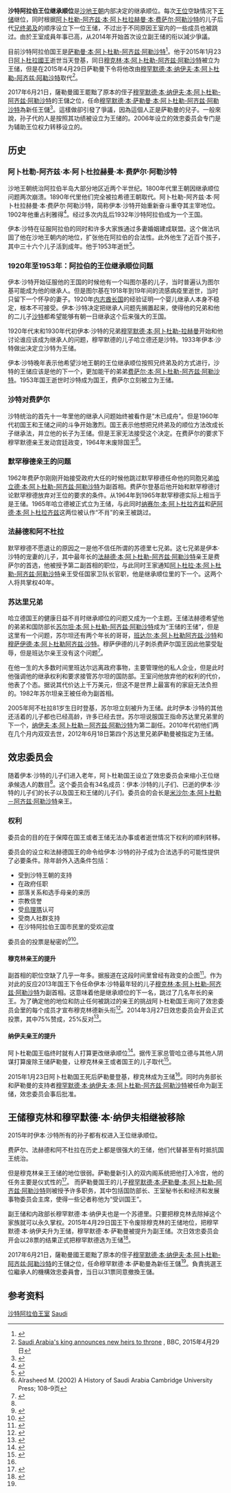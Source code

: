 {{noteTA
|G1 = TO
}}
'''沙特阿拉伯王位继承顺位'''是[[沙地王朝|沙地王朝]]内部决定的继承顺位。每次[[沙特阿拉伯国王|王位]]空缺情况下[[沙特阿拉伯王室|王储]]继位，同时根据[[阿卜杜勒-阿齐兹·本·阿卜杜拉赫曼·本·费萨尔·阿勒沙特|阿卜杜勒-阿齐兹·本·阿卜杜拉赫曼·本·费萨尔·阿勒沙特]]的儿子后代[[兄终弟及|兄终弟及]]的顺序设立下一位王储，不过出于不同原因王室内的一些成员也被跳过。由於王室成員年事已高，从2014年开始首次设立副王储的衔以減少爭議。

目前沙特阿拉伯国王是[[萨勒曼·本·阿卜杜勒-阿齐兹·阿勒沙特|萨勒曼·本·阿卜杜勒-阿齐兹·阿勒沙特]]<ref name="abdullahdeath">{{cite news|url=http://www.reuters.com/article/2015/01/22/us-saudi-succession-idUSKBN0KV2RQ20150122|title=Saudi King Abdullah dies, new ruler is Salman|publisher=路特社|date=22 January 2015年1月22日|accessdate=2016年5月31日|archive-date=2015年9月24日|archive-url=https://web.archive.org/web/20150924212711/http://www.reuters.com/article/2015/01/22/us-saudi-succession-idUSKBN0KV2RQ20150122|dead-url=no}}</ref>。他于2015年1月23日[[阿卜杜拉·本·阿卜杜勒-阿齐兹·阿勒沙特|阿卜杜拉國王]]逝世当天登基，同日[[穆克林·本·阿卜杜勒-阿齐兹·阿勒沙特|穆克林·本·阿卜杜勒-阿齐兹·阿勒沙特]]被立为王储，但是在2015年4月29日萨勒曼下令将他改由[[穆罕默德·本·纳伊夫·本·阿卜杜勒-阿齐兹·阿勒沙特|穆罕默德·本·纳伊夫·本·阿卜杜勒-阿齐兹·阿勒沙特]]取代<ref>[http://www.bbc.com/news/world-middle-east-32509296 Saudi Arabia's king announces new heirs to throne] {{Wayback|url=http://www.bbc.com/news/world-middle-east-32509296 |date=20160328080353 }}, BBC, 2015年4月29日</ref>。

2017年6月21日，薩勒曼國王罷黜了原本的侄子[[穆罕默德·本·纳伊夫·本·阿卜杜勒-阿齐兹·阿勒沙特|穆罕默德·本·纳伊夫·本·阿卜杜勒-阿齐兹·阿勒沙特]]的王儲之位，任命[[穆罕默德·本·萨勒曼·本·阿卜杜勒-阿齐兹·阿勒沙特|穆罕默德·本·萨勒曼·本·阿卜杜勒-阿齐兹·阿勒沙特]]為新任王儲<ref name="#1">{{Cite news|url=https://www.chinanews.com/gj/2017/06-21/8256910.shtml|title=沙特国王任命其子为新王储 兼任副首相及国防部长|author=|date=2017-06-21|work=|publisher=中新網|accessdate=2017-06-21|archive-date=2017-06-21|archive-url=https://web.archive.org/web/20170621124120/http://www.chinanews.com/gj/2017/06-21/8256910.shtml|dead-url=no}}</ref>。這樣做卻引發了爭議，因為這個人正是萨勒曼的兒子。一般來說，孙子代的人是按照其功绩被设立为王储的。2006年设立的效忠委员会专门是为辅助王位权力转移设立的。

==历史==
===阿卜杜勒-阿齐兹·本·阿卜杜拉赫曼·本·费萨尔·阿勒沙特===
沙地王朝统治阿拉伯半岛大部分地区近两个半世纪。1800年代里王朝因继承顺位问题两次崩溃。1890年代里他们完全被拉希德王朝取代。阿卜杜勒-阿齐兹·本·阿卜杜拉赫曼·本·费萨尔·阿勒沙特，简称伊本·沙特开始重新奋斗重夺其主宰地位。1902年他重占利雅得<ref name="economist.com">{{cite news|url=http://www.economist.com/node/16588422|title=The Saudi succession: When kings and princes grow old|publisher=The Economist|date=2010年7月15日|accessdate=2016年6月12日|archive-date=2011年4月30日|archive-url=https://web.archive.org/web/20110430041408/http://www.economist.com/node/16588422|dead-url=no}}</ref>。经过多次内乱后1932年沙特阿拉伯成为一个王国。

伊本·沙特在征服阿拉伯的同时和许多大家族通过多妻婚姻建成联盟。这个做法巩固了他在沙地王朝内的地位，扩张他在阿拉伯的合法性。此外他生了近百个孩子，其中三十六个儿子活到成年。他于1953年逝世<ref name=twa10nov>{{cite news|title=Warrior King Ibn Saud Dies at 73|url=http://trove.nla.gov.au/ndp/del/article/52939653|accessdate=2016年6月12日|newspaper=The West Australian|date=1953年11月10日|archive-date=2015年9月27日|archive-url=https://web.archive.org/web/20150927220735/http://trove.nla.gov.au/ndp/del/article/52939653|dead-url=no}}</ref>。

===1920年至1953年：阿拉伯的王位继承顺位问题===
伊本·沙特开始征服他的王国的时候他有一个叫图尔基的儿子，当时普遍认为图尔基可能成为他的继承人。但是图尔基在1918年到19年间的流感病疫里逝世，当时只留下一个怀孕的妻子。1920年[[内志酋长国|内志酋长国]]的经验证明一个婴儿继承人本身不稳定，根本不可接受。伊本·沙特决定把继承人问题先搁置起来，使得他的兄弟和他的二儿子[[沙特·本·阿卜杜勒-阿齐兹·阿勒沙特|沙特]]都希望能够有朝一日继承这个后来强大的王国。

1920年代末和1930年代初伊本·沙特的兄弟[[穆罕默德·本·阿卜杜勒-拉赫曼|穆罕默德·本·阿卜杜勒-拉赫曼]]开始和他讨论谁应该成为继承人的问题，穆罕默德的儿子哈立德还是沙特。1933年伊本·沙特做出决定立沙特为王储。

伊本·沙特晚年表示他希望沙地王朝的王位继承顺位按照兄终弟及的方式进行，沙特的王储应该是他的下一个，更加能干的弟弟[[费萨尔·本·阿卜杜勒-阿齐兹·阿勒沙特|费萨尔·本·阿卜杜勒-阿齐兹·阿勒沙特]]。1953年国王逝世时沙特成为国王，费萨尔立刻被立为王储。

===沙特对费萨尔===
沙特统治的首先十一年里他的继承人问题始终被看作是“木已成舟”。但是1960年代初国王和王储之间的斗争开始激烈。国王表示他想把兄终弟及的顺位方法改成长子继承法，并立他的长子为王储。但是王家无法接受这个决定。在费萨尔的要求下穆罕默德亲王发动宫廷政变，1964年末废除国王<ref name=alrasheed02>Alrasheed M. (2002) A History of Saudi Arabia Cambridge University Press; 108–9页</ref>。

===默罕穆德亲王的问题===
1962年费萨尔刚刚开始接受政府大任的时候他跳过默罕穆德任命他的同胞兄弟[[哈立德·本·阿卜杜勒-阿齐兹·阿勒沙特|哈立德·本·阿卜杜勒-阿齐兹·阿勒沙特]]为副首相。费萨尔登基后他开始和默罕穆德讨论默罕穆德放弃对王位的要求的条件。从1964年到1965年默罕穆德实际上相当于是王储。1965年哈立德被正式立为王储，与此同时[[纳赛尔·本·阿卜杜拉齐兹|纳赛尔·本·阿卜杜拉齐兹]]和[[萨阿德·本·阿卜杜拉齐兹|萨阿德·本·阿卜杜拉齐兹]]这两位被认作“不肖”的亲王被跳过。

===法赫德和阿不杜拉===
默罕穆德不愿退让的原因之一是他不信任所谓的苏德里七兄弟。这七兄弟是伊本·沙特的宠妻的儿子，其中最年长的[[法赫德·本·阿卜杜勒-阿齐兹·阿勒沙特|法赫德·本·阿卜杜勒-阿齐兹·阿勒沙特]]亲王是费萨尔的首选，他被授予第二副首相的职位，与此同时王家通知[[阿卜杜拉·本·阿卜杜勒-阿齐兹·阿勒沙特|阿卜杜拉·本·阿卜杜勒-阿齐兹·阿勒沙特]]亲王受任国家卫队长官职，他是继承顺位里的下一个。这两个人将共掌权40年。

===苏达里兄弟===
哈立德国王的健康日益不肖时继承顺位的问题又成为一个主题。王储法赫德希望他的弟弟和国防部长[[苏尔坦·本·阿卜杜勒-阿齐兹·阿勒沙特|苏尔坦·本·阿卜杜勒-阿齐兹·阿勒沙特]]成为“王储的王储”，但是这里有一个问题，苏尔坦还有两个年长的哥哥，[[班达尔·本·阿卜杜勒阿齐兹·沙特|班达尔·本·阿卜杜勒阿齐兹·沙特]]和[[穆萨伊德·本·阿卜杜勒阿齐兹·沙特|穆萨伊德·本·阿卜杜勒阿齐兹·沙特]]。穆萨伊德的儿子刺杀费萨尔国王因此他蒙受耻辱，但是班达尔亲王没有这个问题<ref>{{Cite web|url=http://www.washingtoninstitute.org/policy-analysis/view/after-king-fahd-succession-in-saudi-arabia-2nd-ed|title=After King Fahd:|accessdate=2017-10-01|work=www.washingtoninstitute.org|language=en|archive-date=2017-09-15|archive-url=https://web.archive.org/web/20170915012519/http://www.washingtoninstitute.org/policy-analysis/view/after-king-fahd-succession-in-saudi-arabia-2nd-ed|dead-url=no}}</ref>。

在他一生的大多数时间里班达尔远离政府事物，主要管理他的私人企业，但是此时他强调他的继承权利和要求接管苏尔坦的国防部。王室问他放弃他的权利的代价，他表了个态。据说其代价达上千万美元，但这不是世界上最富有的家庭无法负担的。1982年苏尔坦亲王被任命为副首相。

2005年阿不杜拉81岁生日时登基，苏尔坦立刻被升为王储。此时伊本·沙特的其他还活着的儿子都也已经高龄，许多已经去世。苏尔坦说服国王指命苏达里兄弟里的下一个，[[纳伊夫·本·阿卜杜勒－阿齐兹·阿勒沙特|纳伊夫·本·阿卜杜勒－阿齐兹·阿勒沙特]]为第二副任。2010年代初他们两在几个月内双双去世，2012年6月18日第四个苏达里兄弟萨勒曼被指定为王储。

==效忠委员会==
随着伊本·沙特的儿子们进入老年，阿卜杜勒国王设立了效忠委员会来缩小王位继承候选人的数目<ref name="economist.com"/>。这个委员会有34名成员：伊本·沙特的儿子们、已逝的伊本·沙特的儿子们的长子以及国王和王储的儿子们。委员会的会长是[[米沙尔·本·阿卜杜勒－阿齐兹·阿勒沙特|米沙尔·本·阿卜杜勒－阿齐兹·阿勒沙特]]亲王。

===权利===
委员会的目的在于保障在国王或者王储无法办事或者逝世情况下权利的顺利转移。

委员会的设立和法赫德国王的命令给伊本·沙特的孙子成为合法选手的可能性提供了必要条件。除年龄外入选条件包括：
*受到沙特王朝的支持
*在政府任职
*部落关系和选手母亲的来历
*宗教信誉
*受[[烏理瑪|烏理瑪]]认可
*受商人社群支持
*在沙特阿拉伯王国市民里的受欢迎度

委员会的投票是秘密的<ref>{{cite news|url=http://news.bbc.co.uk/2/hi/middle_east/7035991.stm|title=Saudi king details succession law|publisher=BBC|date=2007年|accessdate=2016年7月2日|archive-date=2019年9月9日|archive-url=https://web.archive.org/web/20190909184744/http://news.bbc.co.uk/2/hi/middle_east/7035991.stm|dead-url=no}}</ref><ref name="Books.google.com_August_27_2014c">{{cite book|url=http://books.google.com/books?id=-g81rF4Zga4C&pg=PT216&lpg=PT216&dq=allegiance-council+saudi+secret-ballot&source=bl&ots=aS03EOzBDS&sig=3NmN6fpdn3CDBBwZXPZoqluAxTw&hl=en&sa=X&ei=hFz-U4rWFYOdygSG3YLgDg&ved=0CCcQ6AEwAQ#v=onepage&q=will%20be%20cast%20by%20secret%20ballot%20in%20accordance&f=false|title=Regime Stability in Saudi Arabia: The Challenge of Succession|website=Books.Google|author=Stig Stenslie|accessdate=2016年7月2日|archive-date=2017年8月16日|archive-url=https://web.archive.org/web/20170816061840/https://books.google.com/books?id=-g81rF4Zga4C&pg=PT216&lpg=PT216&dq=allegiance-council+saudi+secret-ballot&source=bl&ots=aS03EOzBDS&sig=3NmN6fpdn3CDBBwZXPZoqluAxTw&hl=en&sa=X&ei=hFz-U4rWFYOdygSG3YLgDg&ved=0CCcQ6AEwAQ#v=onepage&q=will%20be%20cast%20by%20secret%20ballot%20in%20accordance&f=false|dead-url=no}}</ref>。

====穆克林亲王的提升====
副首相的职位空缺了几乎一年多。据报道在这段时间里曾经有政变的企图<ref>{{Cite news|url=http://www.voltairenet.org/article178967.html|title=Saudi Arabia: arrest warrant against the prince Khaled bin Sultan|last=Network|first=Voltaire|newspaper=Voltaire Network|accessdate=2017-10-01|language=en|archive-date=2017-10-01|archive-url=https://web.archive.org/web/20171001121651/http://www.voltairenet.org/article178967.html|dead-url=no}}</ref>。作为对此的反应2013年国王下令任命伊本·沙特最年轻的儿子[[穆克林·本·阿卜杜勒-阿齐兹·阿勒沙特|穆克林·本·阿卜杜勒-阿齐兹·阿勒沙特]]为副首相。这意味着他是继承顺位的下一名，跳过了几名年长的亲王。为了确定他的地位和防止任何被跳过的亲王的挑战阿卜杜勒国王询问了效忠委员会里的每个成员才宣布穆克林德新头衔<ref>{{Cite news|url=http://pulitzercenter.org/reporting/middle-east-saudi-arabia-king-succession-prince-muqrin|title=The Saudi Succession Question|date=2014-04-14|newspaper=Pulitzer Center|accessdate=2017-10-01|language=en|archive-date=2016-03-04|archive-url=https://web.archive.org/web/20160304023711/http://pulitzercenter.org/reporting/middle-east-saudi-arabia-king-succession-prince-muqrin|dead-url=no}}</ref>。2014年3月27日效忠委员会开会正式投票，其中75%赞成，25%反对<ref>{{Cite news|url=http://www.aawsat.net/2014/03/article55330573/opinion-deputy-crown-prince-muqrin-and-saudi-state-stability|title=Opinion: Deputy Crown Prince Muqrin and Saudi State Stability  - ASHARQ AL-AWSAT English|last=Al-awsat|first=Asharq|date=2014-03-29|newspaper=ASHARQ AL-AWSAT English|accessdate=2017-10-01|language=en-US|archive-date=2015-07-26|archive-url=https://web.archive.org/web/20150726095618/http://www.aawsat.net/2014/03/article55330573/opinion-deputy-crown-prince-muqrin-and-saudi-state-stability|dead-url=no}}</ref>。

====纳伊夫亲王的提升====
阿卜杜勒国王临终时就有人打算更改继承顺位<ref>{{Cite news|url=http://www.middleeasteye.net/columns/frantic-intrigue-abdullahs-final-hours-1159629807|title=The frantic intrigue of Abdullah's final hours|newspaper=Middle East Eye|accessdate=2017-10-01|language=en|archive-date=2017-10-01|archive-url=https://web.archive.org/web/20171001075414/http://www.middleeasteye.net/columns/frantic-intrigue-abdullahs-final-hours-1159629807|dead-url=no}}</ref>。据传王家总管哈立德与其他人阴谋打算废除王储萨勒曼，让穆克林亲王或者国王的儿子取代<ref>{{Cite news|url=https://www.middleeastmonitor.com/news/middle-east/16977-reports-former-chief-of-saudi-royal-court-under-house-arrest|title=Reports: Former chief of Saudi Royal Court under house arrest|date=2015-02-14|newspaper=Middle East Monitor|accessdate=2017-10-01|language=en-GB|archive-date=2016-03-04|archive-url=https://web.archive.org/web/20160304085102/https://www.middleeastmonitor.com/news/middle-east/16977-reports-former-chief-of-saudi-royal-court-under-house-arrest|dead-url=no}}</ref>。

2015年1月23日阿卜杜勒国王死后萨勒曼登基，穆克林成为王储<ref name=abdullahdeath/>。同时内务部长和萨勒曼的支持者[[穆罕默德·本·纳伊夫·本·阿卜杜勒-阿齐兹·阿勒沙特|穆罕默德·本·纳伊夫·本·阿卜杜勒-阿齐兹·阿勒沙特]]被任命为副王储，效忠委员会事后批准。

==王储穆克林和穆罕默德·本·纳伊夫相继被移除==
2015年时伊本·沙特所有的孙子都有权进入王位继承顺位。

费萨尔、法赫德和阿不杜拉在历史上都是很强大的王储，他们代替甚至有时抵抗国王统治。

但是穆克林亲王王储的地位很弱。萨勒曼新引入的双内阁系统把他打入冷宫，他的任务主要是仪式性的<ref>{{Cite news|url=http://www.middleeasteye.net/news/saudi-reshuffle-2084336832|title=ANALYSIS: Saudi reshuffle solidifies Sudairi hold, youthful heirs|newspaper=Middle East Eye|accessdate=2017-10-01|language=en|archive-date=2017-10-01|archive-url=https://web.archive.org/web/20171001075422/http://www.middleeasteye.net/news/saudi-reshuffle-2084336832|dead-url=no}}</ref>。
而萨勒曼国王的儿子[[穆罕默德·本·萨勒曼·本·阿卜杜勒-阿齐兹·阿勒沙特|穆罕默德·本·萨勒曼·本·阿卜杜勒-阿齐兹·阿勒沙特]]则被授予许多职务，其中包括国防部长、王室秘书长和经济和发展事物委员会主席，使得一些记者称他为“受训国王”。

副王储和内政部长穆罕默德·本·纳伊夫也是一个苏德里。只要把穆克林去除掉这个家族就可以永久掌权。2015年4月29日国王下令废除穆克林的王储地位，把穆罕默德·本·纳伊夫升为王储，穆罕默德·本·萨勒曼被提升为副王储。次日效忠委员会开会以28票的结果正式把穆罕默德选为王储<ref>{{Cite web|url=http://english.alarabiya.net/en/News/middle-east/2015/04/30/New-Deputy-Crown-Prince-got-28-out-of-35-at-the-Saudi-Allegiance-Council-.html|title=Saudi deputy crown prince gets 82% of allegiance council votes|accessdate=2017-10-01|work=english.alarabiya.net|language=en|archive-date=2019-09-11|archive-url=https://web.archive.org/web/20190911180646/http://english.alarabiya.net/en/News/middle-east/2015/04/30/New-Deputy-Crown-Prince-got-28-out-of-35-at-the-Saudi-Allegiance-Council-.html|dead-url=no}}</ref>。

2017年6月21日，薩勒曼國王罷黜了原本的侄子[[穆罕默德·本·纳伊夫·本·阿卜杜勒-阿齐兹·阿勒沙特|穆罕默德·本·纳伊夫·本·阿卜杜勒-阿齐兹·阿勒沙特]]的王儲之位，任命穆罕默德·本·萨勒曼為新任王儲<ref name="#1"/>。負責挑選王位繼承人的機構效忠委員會，当日以31票同意撤換王儲。

==参考资料==
{{Reflist|colwidth=33em}}
{{继任顺序}}

[[Category:沙特阿拉伯王室|]]
[[Category:王位继承顺序|Saudi]]